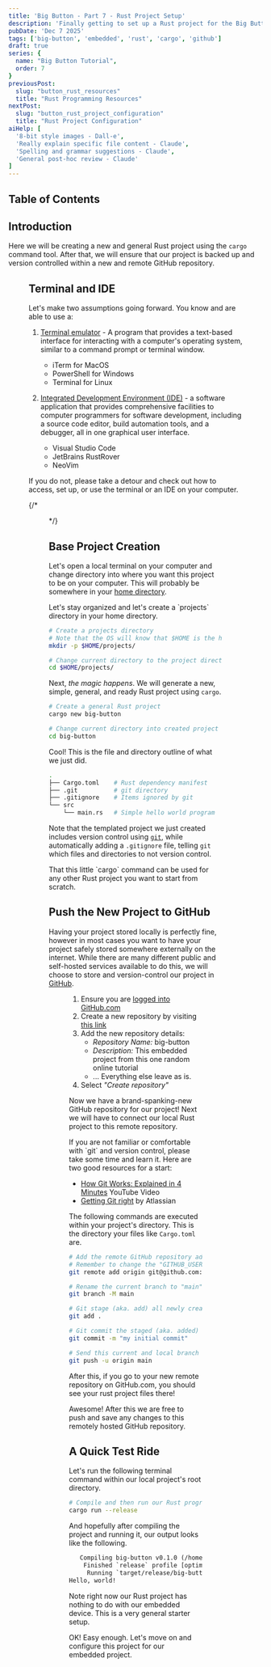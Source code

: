 ```yaml
---
title: 'Big Button - Part 7 - Rust Project Setup'
description: 'Finally getting to set up a Rust project for the Big Button'
pubDate: 'Dec 7 2025'
tags: ['big-button', 'embedded', 'rust', 'cargo', 'github']
draft: true
series: {
  name: "Big Button Tutorial",
  order: 7
}
previousPost:
  slug: "button_rust_resources"
  title: "Rust Programming Resources"
nextPost: 
  slug: "button_rust_project_configuration"
  title: "Rust Project Configuration"
aiHelp: [
  '8-bit style images - Dall-e',
  'Really explain specific file content - Claude',
  'Spelling and grammar suggestions - Claude',
  'General post-hoc review - Claude'
]
---
```


## Table of Contents

## Introduction

<Tag color="green" txt="💻 HACKER" /> Here we will be creating a new and general Rust project using the `cargo`
command tool. After that, we will ensure that our project is backed up
and version controlled within a new and remote GitHub repository.

<Figure
  src={rocket_rust}
  caption="Let's get this Rust thing going!"
  url="https://youtu.be/dao2to00mro?si=GQxGcaUS-SbW55-s"
/>

## Terminal and IDE

Let's make two assumptions going forward. You know and are able to use a:

1. [Terminal emulator](https://en.wikipedia.org/wiki/Terminal_emulator) - A program that provides
   a text-based interface for interacting with a computer's operating system, similar to a
   command prompt or terminal window.

    - iTerm for MacOS
    - PowerShell for Windows
    - Terminal for Linux

2. [Integrated Development Environment (IDE)](https://en.wikipedia.org/wiki/Integrated_development_environment) - 
   a software application that provides comprehensive facilities to computer programmers for
   software development, including a source code editor, build automation tools, and a debugger,
   all in one graphical user interface.

    - Visual Studio Code
    - JetBrains RustRover
    - NeoVim

If you do not, please take a detour and check out how to access, set up,
or use the terminal or an IDE on your computer.

{/*
<Figure
  src={detour}
  url="https://www.safetysign.com/detour-signs"
/>
*/}

## Base Project Creation

Let's open a local terminal on your computer and change directory into where you want this project to
be on your computer. This will probably be somewhere in your
[home directory](https://en.wikipedia.org/wiki/Home_directory).

<Aside variant="tip">
  Let's stay organized and let's create a `projects` directory in your home directory.
</Aside>

```sh
# Create a projects directory
# Note that the OS will know that $HOME is the home directory location
mkdir -p $HOME/projects/

# Change current directory to the project directory
cd $HOME/projects/
```

Next, *the magic happens*. We will generate a new, simple, general, and ready Rust project
using `cargo`.

```sh
# Create a general Rust project
cargo new big-button

# Change current directory into created project directory
cd big-button
```

Cool! This is the file and directory outline of what we just did.

```sh frame="none"
.
├── Cargo.toml    # Rust dependency manifest
├── .git          # git directory
├── .gitignore    # Items ignored by git
└── src
    └── main.rs   # Simple hello world program
```

Note that the templated project we just created includes version control using
[`git`](https://git-scm.com/), while automatically adding a `.gitignore` file,
telling `git` which files and directories to not version control.

<Aside variant="note">
  That this little `cargo` command can be used for any other Rust project you want to
  start from scratch.
</Aside>


## Push the New Project to GitHub

Having your project stored locally is perfectly fine, however in most cases you
want to have your project safely stored somewhere externally on the internet. While there
are many different public and self-hosted services available to do this,
we will choose to store and version-control our project in [GitHub](https://github.com/).

<Figure
  src={github_octocat}
  caption="GitHub.com Source Control Mascot: Octocat"
  url="https://github.com/"
/>

1. Ensure you are [logged into GitHub.com](https://github.com/login)
2. Create a new repository by visiting [this link](https://github.com/new)
3. Add the new repository details:
    - *Repository Name:* big-button
    - *Description:* This embedded project from this one random online tutorial
    - ... Everything else leave as is.
4. Select *"Create repository"*

Now we have a brand-spanking-new GitHub repository for our project! Next we will
have to connect our local Rust project to this remote repository.

<Aside variant="tip">
  If you are not familiar or comfortable with `git` and version control, please
  take some time and learn it. Here are two good resources for a start: 
    
  - [How Git Works: Explained in 4 Minutes](https://youtu.be/e9lnsKot_SQ?si=mXqyK2ph1aDsT2F3) YouTube Video
  - [Getting Git right](https://www.atlassian.com/git) by Atlassian
</Aside>

The following commands are executed within your project's directory. This is the
directory your files like `Cargo.toml` are.

```sh
# Add the remote GitHub repository address as a connection
# Remember to change the "GITHUB_USERNAME" part
git remote add origin git@github.com:GITHUB_USERNAME/big-button.git

# Rename the current branch to "main" (some people prefer this)
git branch -M main

# Git stage (aka. add) all newly created files and directories
git add .

# Git commit the staged (aka. added) files and directories to the git branch
git commit -m "my initial commit"

# Send this current and local branch to the remote GitHub repository
git push -u origin main
```

After this, if you go to your new remote repository on GitHub.com, you should see your
rust project files there!

Awesome! After this we are free to push and save any changes to this remotely hosted
GitHub repository.

## A Quick Test Ride

Let's run the following terminal command within our local project's root directory.

```sh
# Compile and then run our Rust program, optimizing for release
cargo run --release
```

And hopefully after compiling the project and running it,
our output looks like the following.

```txt frame="none"
   Compiling big-button v0.1.0 (/home/you/projects/big-button)
    Finished `release` profile [optimized] target(s) in 0.09s
     Running `target/release/big-button`
Hello, world!
```

Note right now our Rust project has nothing to do with our embedded
device. This is a very general starter setup.

<span class="text-accentColor font-bold">
  OK! Easy enough. Let's move on and configure this project for our embedded project.
</span>
